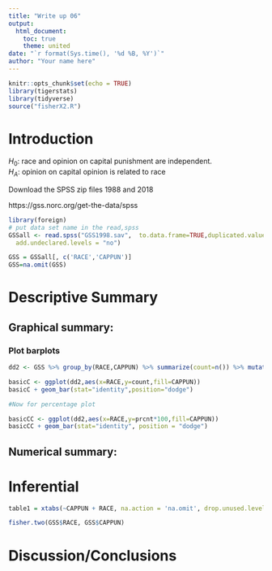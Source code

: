 ```yaml
---
title: "Write up 06"
output:
  html_document:
    toc: true
    theme: united
date: "`r format(Sys.time(), '%d %B, %Y')`"
author: "Your name here"
---
```


```r
knitr::opts_chunk$set(echo = TRUE)
library(tigerstats)
library(tidyverse)
source("fisherX2.R")
```

# Introduction
  

<!-- The research question: is whether one favors capital punishment or not independent of race? -->


$H_0$: race and opinion on capital punishment are independent.  
$H_A$: opinion on capital opinion is related to race


<!--  Download the data from NORC -->
Download the SPSS zip files 1988 and 2018 

https://gss.norc.org/get-the-data/spss

<!-- Then upload the zip files to Rstudio.cloud.  They will unzip automatically
They come in as a .sav file -->


```r
library(foreign)
# put data set name in the read,spss
GSSall <- read.spss("GSS1998.sav",  to.data.frame=TRUE,duplicated.value.labels="condense",
  add.undeclared.levels = "no")

GSS = GSSall[, c('RACE','CAPPUN')]
GSS=na.omit(GSS)

```

<!-- Both variables are categorical; load the appropriate helper file. -->


# Descriptive Summary

## Graphical summary: 
  
### Plot barplots

```r
dd2 <- GSS %>% group_by(RACE,CAPPUN) %>% summarize(count=n()) %>% mutate(prcnt=count/sum(count))

basicC <- ggplot(dd2,aes(x=RACE,y=count,fill=CAPPUN))
basicC + geom_bar(stat="identity",position="dodge")

#Now for percentage plot

basicCC <- ggplot(dd2,aes(x=RACE,y=prcnt*100,fill=CAPPUN)) 
basicCC + geom_bar(stat="identity", position = "dodge")
```


## Numerical summary:


# Inferential

<!-- use table1 below to do a chisq.test, if you find that RACE and CAPPUN are related, use fisher.two() to find which categories are significantly different   -->


```r
table1 = xtabs(~CAPPUN + RACE, na.action = 'na.omit', drop.unused.levels=T, data=GSS)

```

<!-- use chisq test to determine whether RACE and CAPPUN are independent.   If there are dependent, use the function fisher.two to determing which levels are dependent -->

<!-- chisq test here -->



<!-- and fisher.two test here -->

```r
fisher.two(GSS$RACE, GSS$CAPPUN)
```


# Discussion/Conclusions

<!-- be sure to compare results from the other analysis in each branch -->

